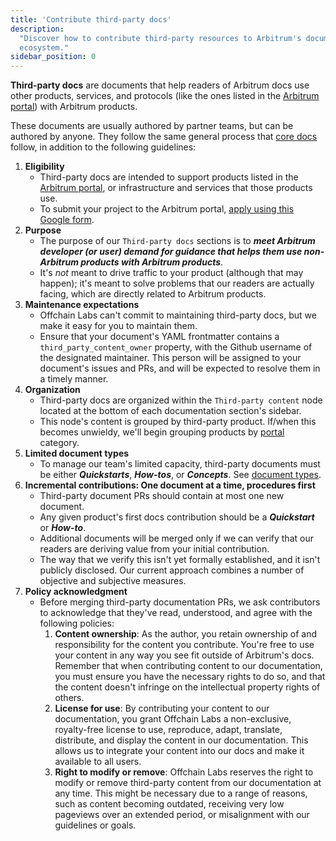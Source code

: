 ```yaml
---
title: 'Contribute third-party docs'
description:
  "Discover how to contribute third-party resources to Arbitrum's documentation. Share your expertise and help expand the largest Ethereum Layer 2 developer
  ecosystem."
sidebar_position: 0
---
```


**Third-party docs** are documents that help readers of Arbitrum docs use other products, services, and protocols (like the ones listed in the
[Arbitrum portal](https://portal.arbitrum.io/)) with Arbitrum products.

These documents are usually authored by partner teams, but can be authored by anyone. They follow the same general process that
[core docs](/for-devs/contribute#add-a-new-core-document) follow, in addition to the following guidelines:

1.  **Eligibility**
    - Third-party docs are intended to support products listed in the [Arbitrum portal](https://portal.arbitrum.io/), or infrastructure and services that those
      products use.
    - To submit your project to the Arbitrum portal,
      [apply using this Google form](@@portalApplicationForm=https://docs.google.com/forms/d/e/1FAIpQLSc_v8j7sc4ffE6U-lJJyLMdBoIubf7OIhGtCqvK3cGPGoLr7w/viewform@@).
2.  **Purpose**
    - The purpose of our `Third-party docs` sections is to **_meet Arbitrum developer (or user) demand for guidance that helps them use non-Arbitrum products
      with Arbitrum products_**.
    - It's _not_ meant to drive traffic to your product (although that may happen); it's meant to solve problems that our readers are actually facing, which are
      directly related to Arbitrum products.
3.  **Maintenance expectations**
    - Offchain Labs can't commit to maintaining third-party docs, but we make it easy for you to maintain them.
    - Ensure that your document's YAML frontmatter contains a `third_party_content_owner` property, with the Github username of the designated maintainer. This
      person will be assigned to your document's issues and PRs, and will be expected to resolve them in a timely manner.
4.  **Organization**
    - Third-party docs are organized within the `Third-party content` node located at the bottom of each documentation section's sidebar.
    - This node's content is grouped by third-party product. If/when this becomes unwieldy, we'll begin grouping products by
      [portal](https://portal.arbitrum.io/) category.
5.  **Limited document types**
    - To manage our team's limited capacity, third-party documents must be either **_Quickstarts_**, **_How-tos_**, or **_Concepts_**. See
      [document types](/for-devs/contribute#document-type-conventions).
6.  **Incremental contributions: One document at a time, procedures first**
    - Third-party document PRs should contain at most one new document.
    - Any given product's first docs contribution should be a **_Quickstart_** or **_How-to_**.
    - Additional documents will be merged only if we can verify that our readers are deriving value from your initial contribution.
    - The way that we verify this isn't yet formally established, and it isn't publicly disclosed. Our current approach combines a number of objective and
      subjective measures.
7.  **Policy acknowledgment**
    - Before merging third-party documentation PRs, we ask contributors to acknowledge that they've read, understood, and agree with the following policies:
      1. **Content ownership**: As the author, you retain ownership of and responsibility for the content you contribute. You're free to use your content in any
         way you see fit outside of Arbitrum's docs. Remember that when contributing content to our documentation, you must ensure you have the necessary rights
         to do so, and that the content doesn't infringe on the intellectual property rights of others.
      2. **License for use**: By contributing your content to our documentation, you grant Offchain Labs a non-exclusive, royalty-free license to use,
         reproduce, adapt, translate, distribute, and display the content in our documentation. This allows us to integrate your content into our docs and make
         it available to all users.
      3. **Right to modify or remove**: Offchain Labs reserves the right to modify or remove third-party content from our documentation at any time. This might
         be necessary due to a range of reasons, such as content becoming outdated, receiving very low pageviews over an extended period, or misalignment with
         our guidelines or goals.
